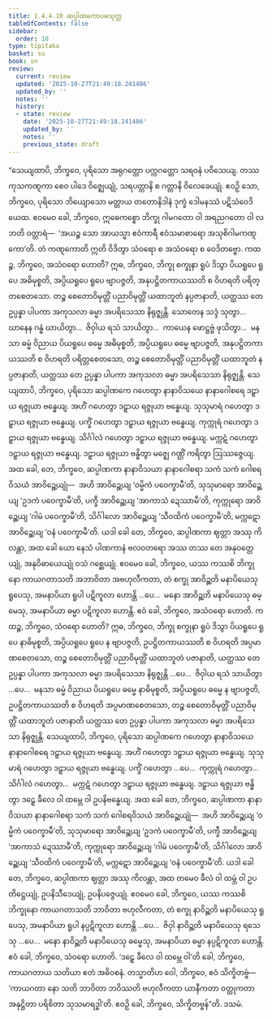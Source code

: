 ```yaml
---
title: 1.4.4.10 ဆပ္ပါဏကောပမသုတ္တ
tableOfContents: false
sidebar:
  order: 10
type: tipitaka
basket: su
book: sn
review:
  current: review
  updated: '2025-10-27T21:49:18.241486'
  updated_by: ''
  notes: ''
  history:
  - state: review
    date: '2025-10-27T21:49:18.241486'
    updated_by: ''
    notes: ''
    previous_state: draft
---
```



<ReviewStatus review={frontmatter.review} showDetails={true} />

<HypothesisAnnotation frontmatter={frontmatter} />

<DynamicBreadcrumb />

<Division number="247" book="sn" e="ch" v="18" p="316">

<Paragraph number="1072" book="sn">
“သေယျထာပိ, ဘိက္ခဝေ, ပုရိသော အရုဂတ္တော ပက္ကဂတ္တော သရဝနံ ပဝိသေယျ. တဿ ကုသကဏ္ဋကာ စေဝ ပါဒေ ဝိဇ္ဈေယျုံ, သရပတ္တာနိ စ ဂတ္တာနိ ဝိလေခေယျုံ. ဧဝဉှိ သော, ဘိက္ခဝေ, ပုရိသော ဘိယျောသော မတ္တာယ တတောနိဒါနံ ဒုက္ခံ ဒေါမနဿံ ပဋိသံဝေဒိယေထ. ဧဝမေဝ ခေါ, ဘိက္ခဝေ, ဣဓေကစ္စော ဘိက္ခု ဂါမဂတော ဝါ အရညဂတော ဝါ လဘတိ ဝတ္တာရံ—  ‘အယဉ္စ သော အာယသ္မာ ဧဝံကာရီ ဧဝံသမာစာရော အသုစိဂါမကဏ္ဋကော’တိ. တံ ကဏ္ဋကောတိ ဣတိ ဝိဒိတွာ သံဝရော စ အသံဝရော စ ဝေဒိတဗ္ဗော.
</Paragraph>

<Paragraph number="1073" book="sn">
ကထဉ္စ, ဘိက္ခဝေ, အသံဝရော ဟောတိ? ဣဓ, ဘိက္ခဝေ, ဘိက္ခု စက္ခုနာ ရူပံ ဒိသွာ ပိယရူပေ ရူပေ အဓိမုစ္စတိ, အပ္ပိယရူပေ ရူပေ ဗျာပဇ္ဇတိ, အနုပဋ္ဌိတကာယဿတိ စ ဝိဟရတိ ပရိတ္တစေတသော. တဉ္စ စေတောဝိမုတ္တိံ ပညာဝိမုတ္တိံ ယထာဘူတံ နပ္ပဇာနာတိ, ယတ္ထဿ တေ ဥပ္ပန္နာ ပါပကာ အကုသလာ ဓမ္မာ အပရိသေသာ နိရုဇ္ဈန္တိ. သောတေန သဒ္ဒံ သုတွာ…  ဃာနေန ဂန္ဓံ ဃာယိတွာ…  ဇိဝှါယ ရသံ သာယိတွာ…  ကာယေန ဖောဋ္ဌဗ္ဗံ ဖုသိတွာ…  မနသာ ဓမ္မံ ဝိညာယ ပိယရူပေ ဓမ္မေ အဓိမုစ္စတိ, အပ္ပိယရူပေ ဓမ္မေ ဗျာပဇ္ဇတိ, အနုပဋ္ဌိတကာယဿတိ စ ဝိဟရတိ ပရိတ္တစေတသော, တဉ္စ စေတောဝိမုတ္တိံ ပညာဝိမုတ္တိံ ယထာဘူတံ နပ္ပဇာနာတိ, ယတ္ထဿ တေ ဥပ္ပန္နာ ပါပကာ အကုသလာ ဓမ္မာ အပရိသေသာ နိရုဇ္ဈန္တိ.
</Paragraph>

<Paragraph number="1074" book="sn">
သေယျထာပိ, ဘိက္ခဝေ, ပုရိသော ဆပ္ပါဏကေ ဂဟေတွာ နာနာဝိသယေ နာနာဂေါစရေ ဒဠှာယ ရဇ္ဇုယာ ဗန္ဓေယျ. အဟိံ ဂဟေတွာ ဒဠှာယ ရဇ္ဇုယာ ဗန္ဓေယျ. သုသုမာရံ ဂဟေတွာ ဒဠှာယ ရဇ္ဇုယာ ဗန္ဓေယျ. ပက္ခိံ ဂဟေတွာ ဒဠှာယ ရဇ္ဇုယာ ဗန္ဓေယျ. ကုက္ကုရံ ဂဟေတွာ ဒဠှာယ ရဇ္ဇုယာ ဗန္ဓေယျ. သိင်္ဂါလံ ဂဟေတွာ ဒဠှာယ ရဇ္ဇုယာ ဗန္ဓေယျ. မက္ကဋံ ဂဟေတွာ ဒဠှာယ ရဇ္ဇုယာ ဗန္ဓေယျ. ဒဠှာယ ရဇ္ဇုယာ ဗန္ဓိတွာ မဇ္ဈေ ဂဏ္ဌိံ ကရိတွာ ဩဿဇ္ဇေယျ. အထ ခေါ, တေ, ဘိက္ခဝေ, ဆပ္ပါဏကာ နာနာဝိသယာ နာနာဂေါစရာ သကံ သကံ ဂေါစရဝိသယံ အာဝိဉ္ဆေယျုံ—  အဟိ အာဝိဉ္ဆေယျ ‘ဝမ္မိကံ ပဝေက္ခာမီ’တိ, သုသုမာရော အာဝိဉ္ဆေယျ ‘ဥဒကံ ပဝေက္ခာမီ’တိ, ပက္ခီ အာဝိဉ္ဆေယျ ‘အာကာသံ ဍေဿာမီ’တိ, ကုက္ကုရော အာဝိဉ္ဆေယျ ‘ဂါမံ ပဝေက္ခာမီ’တိ, သိင်္ဂါလော အာဝိဉ္ဆေယျ ‘သီဝထိကံ ပဝေက္ခာမီ’တိ, မက္ကဋော အာဝိဉ္ဆေယျ ‘ဝနံ ပဝေက္ခာမီ’တိ. ယဒါ ခေါ တေ, ဘိက္ခဝေ, ဆပ္ပါဏကာ ဈတ္တာ အဿု ကိလန္တာ, အထ ခေါ ယော နေသံ ပါဏကာနံ ဗလဝတရော အဿ တဿ တေ အနုဝတ္တေယျုံ, အနုဝိဓာယေယျုံ ဝသံ ဂစ္ဆေယျုံ. ဧဝမေဝ ခေါ, ဘိက္ခဝေ, ယဿ ကဿစိ ဘိက္ခုနော ကာယဂတာသတိ အဘာဝိတာ အဗဟုလီကတာ, တံ စက္ခု အာဝိဉ္ဆတိ မနာပိယေသု ရူပေသု, အမနာပိယာ ရူပါ ပဋိကူလာ ဟောန္တိ …ပေ…  မနော အာဝိဉ္ဆတိ မနာပိယေသု ဓမ္မေသု, အမနာပိယာ ဓမ္မာ ပဋိကူလာ ဟောန္တိ. ဧဝံ ခေါ, ဘိက္ခဝေ, အသံဝရော ဟောတိ.
</Paragraph>

<Paragraph number="1075" book="sn">
ကထဉ္စ, ဘိက္ခဝေ, သံဝရော ဟောတိ? ဣဓ, ဘိက္ခဝေ, ဘိက္ခု စက္ခုနာ ရူပံ ဒိသွာ ပိယရူပေ ရူပေ နာဓိမုစ္စတိ, အပ္ပိယရူပေ ရူပေ န ဗျာပဇ္ဇတိ, ဥပဋ္ဌိတကာယဿတိ စ ဝိဟရတိ အပ္ပမာဏစေတသော, တဉ္စ စေတောဝိမုတ္တိံ ပညာဝိမုတ္တိံ ယထာဘူတံ ပဇာနာတိ, ယတ္ထဿ တေ ဥပ္ပန္နာ ပါပကာ အကုသလာ ဓမ္မာ အပရိသေသာ နိရုဇ္ဈန္တိ …ပေ…  ဇိဝှါယ ရသံ သာယိတွာ …ပေ…  မနသာ ဓမ္မံ ဝိညာယ ပိယရူပေ ဓမ္မေ နာဓိမုစ္စတိ, အပ္ပိယရူပေ ဓမ္မေ န ဗျာပဇ္ဇတိ, ဥပဋ္ဌိတကာယဿတိ စ ဝိဟရတိ အပ္ပမာဏစေတသော, တဉ္စ စေတောဝိမုတ္တိံ ပညာဝိမုတ္တိံ ယထာဘူတံ ပဇာနာတိ ယတ္ထဿ တေ ဥပ္ပန္နာ ပါပကာ အကုသလာ ဓမ္မာ အပရိသေသာ နိရုဇ္ဈန္တိ.
</Paragraph>

<Paragraph number="1076" book="sn">
သေယျထာပိ, ဘိက္ခဝေ, ပုရိသော ဆပ္ပါဏကေ ဂဟေတွာ နာနာဝိသယေ နာနာဂေါစရေ ဒဠှာယ ရဇ္ဇုယာ ဗန္ဓေယျ. အဟိံ ဂဟေတွာ ဒဠှာယ ရဇ္ဇုယာ ဗန္ဓေယျ. သုသုမာရံ ဂဟေတွာ ဒဠှာယ ရဇ္ဇုယာ ဗန္ဓေယျ. ပက္ခိံ ဂဟေတွာ …ပေ…  ကုက္ကုရံ ဂဟေတွာ…  သိင်္ဂါလံ ဂဟေတွာ…  မက္ကဋံ ဂဟေတွာ ဒဠှာယ ရဇ္ဇုယာ ဗန္ဓေယျ. ဒဠှာယ ရဇ္ဇုယာ ဗန္ဓိတွာ ဒဠှေ ခီလေ ဝါ ထမ္ဘေ ဝါ ဥပနိဗန္ဓေယျ. အထ ခေါ တေ, ဘိက္ခဝေ, ဆပ္ပါဏကာ နာနာဝိသယာ နာနာဂေါစရာ သကံ သကံ ဂေါစရဝိသယံ အာဝိဉ္ဆေယျုံ—  အဟိ အာဝိဉ္ဆေယျ ‘ဝမ္မိကံ ပဝေက္ခာမီ’တိ, သုသုမာရော အာဝိဉ္ဆေယျ ‘ဥဒကံ ပဝေက္ခာမီ’တိ, ပက္ခီ အာဝိဉ္ဆေယျ ‘အာကာသံ ဍေဿာမီ’တိ, ကုက္ကုရော အာဝိဉ္ဆေယျ ‘ဂါမံ ပဝေက္ခာမီ’တိ, သိင်္ဂါလော အာဝိဉ္ဆေယျ ‘သီဝထိကံ ပဝေက္ခာမီ’တိ, မက္ကဋော အာဝိဉ္ဆေယျ ‘ဝနံ ပဝေက္ခာမီ’တိ. ယဒါ ခေါ တေ, ဘိက္ခဝေ, ဆပ္ပါဏကာ ဈတ္တာ အဿု ကိလန္တာ, အထ တမေဝ ခီလံ ဝါ ထမ္ဘံ ဝါ ဥပတိဋ္ဌေယျုံ, ဥပနိသီဒေယျုံ, ဥပနိပဇ္ဇေယျုံ. ဧဝမေဝ ခေါ, ဘိက္ခဝေ, ယဿ ကဿစိ ဘိက္ခုနော ကာယဂတာသတိ ဘာဝိတာ ဗဟုလီကတာ, တံ စက္ခု နာဝိဉ္ဆတိ မနာပိယေသု ရူပေသု, အမနာပိယာ ရူပါ နပ္ပဋိကူလာ ဟောန္တိ …ပေ…  ဇိဝှါ နာဝိဉ္ဆတိ မနာပိယေသု ရသေသု …ပေ…  မနော နာဝိဉ္ဆတိ မနာပိယေသု ဓမ္မေသု, အမနာပိယာ ဓမ္မာ နပ္ပဋိကူလာ ဟောန္တိ. ဧဝံ ခေါ, ဘိက္ခဝေ, သံဝရော ဟောတိ.
</Paragraph>

<Paragraph number="1077" book="sn">
‘ဒဠှေ ခီလေ ဝါ ထမ္ဘေ ဝါ’တိ ခေါ, ဘိက္ခဝေ, ကာယဂတာယ သတိယာ ဧတံ အဓိဝစနံ. တသ္မာတိဟ ဝေါ, ဘိက္ခဝေ, ဧဝံ သိက္ခိတဗ္ဗံ—  ‘ကာယဂတာ နော သတိ ဘာဝိတာ ဘဝိဿတိ ဗဟုလီကတာ ယာနီကတာ ဝတ္ထုကတာ အနုဋ္ဌိတာ ပရိစိတာ သုသမာရဒ္ဓါ’တိ. ဧဝဉှိ ခေါ, ဘိက္ခဝေ, သိက္ခိတဗ္ဗန်”တိ.

</Paragraph>
</Division>

<Paragraph number="1078" type="center" book="sn">
ဒသမံ.
</Paragraph>